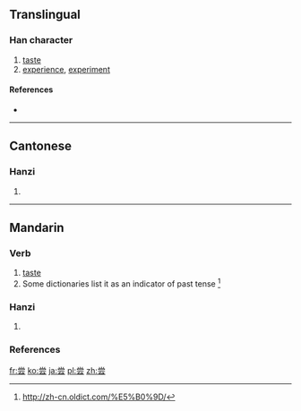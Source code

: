 {{also|嘗}}
==Translingual==

===Han character===
{{Han char|rn=42|rad=小|as=06|sn=9|four=|canj=火月一一戈 (FBMMI)}}

# [[taste]]
# [[experience]], [[experiment]]

====References====
* {{Han ref|kx=0297.151|hdz=10564.100|uh=5C1D|ud=23581}}

----

==Cantonese==

===Hanzi===
{{yue-hanzi|jyut=|y=seung4|tra=嘗}}

# {{defn|lang=yue|sort=小06}}

----

==Mandarin==

===Verb===
{{head|cmn|verb}}

# [[taste]] {{sense|try the flavour of}}
# Some dictionaries list it as an indicator of past tense <ref>http://zh-cn.oldict.com/%E5%B0%9D/</ref>

===Hanzi===
{{cmn-hanzi|tra=嘗|pin=[[cháng]] ([[chang2]])|wg=ch'ang<sup>2</sup>}}

# {{defn|lang=cmn|sort=小06}}

===References===
<references>

[[fr:尝]]
[[ko:尝]]
[[ja:尝]]
[[pl:尝]]
[[zh:尝]]
